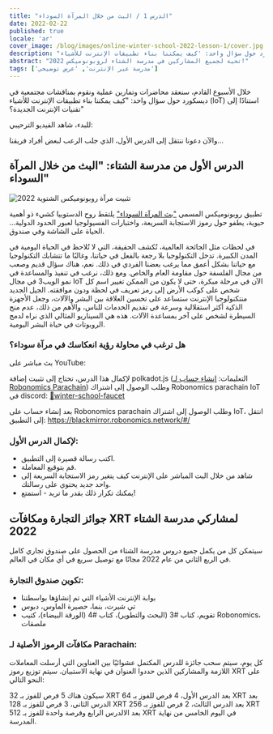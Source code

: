 ```yaml
---
title: "الدرس 1 / البث من خلال المرآة السوداء"
date: 2022-02-22
published: true
locale: 'ar'
cover_image: /blog/images/online-winter-school-2022-lesson-1/cover.jpg
description: "تحية لجميع المشاركين في مدرسة الشتاء لروبونوميكس 2022! خلال الأسبوع القادم، سنعقد محاضرات وتمارين عملية ونقوم بمناقشات مجتمعية في ديسكورد حول سؤال واحد: 'كيف يمكننا بناء تطبيقات الإنترنت للأشياء (IoT) استنادًا إلى تقنيات الإنترنت الجديدة؟' دعونا ننتقل إلى الدرس الأول، الذي جلب الرعب لبعض أفراد فريقنا..."
abstract: "تحية لجميع المشاركين في مدرسة الشتاء لروبونوميكس 2022!"
tags: ['مدرسة عبر الإنترنت', 'عرض توضيحي']
---
```


<PostExpiredInfo/>

خلال الأسبوع القادم، سنعقد محاضرات وتمارين عملية ونقوم بمناقشات مجتمعية في ديسكورد حول سؤال واحد: "كيف يمكننا بناء تطبيقات الإنترنت للأشياء (IoT) استنادًا إلى تقنيات الإنترنت الجديدة؟"

للبدء، شاهد الفيديو الترحيبي:

<YouTube id="https://youtu.be/HXfKfnowyB4" posterQuality="max"/>

والآن دعونا ننتقل إلى الدرس الأول، الذي جلب الرعب لبعض أفراد فريقنا...

## الدرس الأول من مدرسة الشتاء: "البث من خلال المرآة السوداء"

![تثبيت مرآة روبونوميكس الشتوية 2022](/blog/images/online-winter-school-2022-lesson-1/blackmirror-installation.jpg)

تطبيق روبونوميكس المسمى ["بث المرآة السوداء"](https://blackmirror.robonomics.network/#/) يلتقط روح الدستوبيا كشيء ذو أهمية حيوية، يطفو حول رموز الاستجابة السريعة، واختبارات الفسيولوجيا لعبور الحدود الدولية... الحياة على الشاشة وفي صندوق.

في لحظات مثل الجائحة العالمية، تُكشف الحقيقة، التي لا تُلاحظ في الحياة اليومية في المدن الكبيرة. تدخل التكنولوجيا بلا رجعة بالفعل في حياتنا، وغالبًا ما تتشابك التكنولوجيا مع حياتنا بشكل أعمق مما يرغب بعضنا الفردي في ذلك. نعم، هناك سؤال قديم وصعب من مجال الفلسفة حول مقاومة العام والخاص. ومع ذلك، نرغب في تنفيذ والمساعدة في نمو الويب3 في مجال IoT الآن في مرحلة مبكرة، حتى لا يكون من الممكن تغيير اسم كل شخص على كوكب الأرض إلى رمز تعريف في لحظة ودون موافقته. الجيل الجديد منتكنولوجيا الإنترنت ستساعد على تحسين العلاقة بين البشر والآلات، وجعل الأجهزة الذكية أكثر استقلالية وسرعة في تقديم الخدمات للناس، والأهم من ذلك، عدم منح السيطرة لشخص على آخر بمساعدة الآلات. هذه هي السيناريو المثالي الذي نراه لدمج الروبوتات في حياة البشر اليومية.

<TextCard>

### هل ترغب في محاولة رؤية انعكاسك في مرآة سوداء؟

بث مباشر على YouTube:

<YouTube id="https://youtu.be/AMX7TWVbmgs" posterQuality="max"/>

لإكمال هذا الدرس، تحتاج إلى تثبيت إضافة polkadot.js (التعليمات: [إنشاء حساب لـ Robonomics Parachain](https://wiki.robonomics.network/docs/en/create-account-in-dapp/)) وطلب الوصول إلى اشتراك Robonomics parachain IoT في discord: [🚰winter-school-faucet](https://discord.com/invite/5UWNGNaAUf)

بعد إنشاء حساب على Robonomics parachain وطلب الوصول إلى اشتراك IoT، انتقل إلى التطبيق: https://blackmirror.robonomics.network/#/

</TextCard>

<TextCard>

### لإكمال الدرس الأول:
- اكتب رسالة قصيرة إلى التطبيق.
- قم بتوقيع المعاملة.
- شاهد من خلال البث المباشر على الإنترنت كيف يتغير رمز الاستجابة السريعة إلى واحد جديد يحتوي على رسالتك.
- يمكنك تكرار ذلك بقدر ما تريد - استمتع!

</TextCard>

## جوائز التجارة ومكافآت XRT لمشاركي مدرسة الشتاء 2022

سيتمكن كل من يكمل جميع دروس مدرسة الشتاء من الحصول على صندوق تجاري كامل في الربع الثاني من عام 2022 مجانًا مع توصيل سريع في أي مكان في العالم.

### تكوين صندوق التجارة:
- بوابة الإنترنت الأشياء التي تم إنشاؤها بواسطتنا
- تي شيرت، بنما، حصيرة الماوس، دبوس
- تقويم، كتاب #3 (البحث والتطوير)، كتاب #4 (الورقة البيضاء)، كتيب Robonomics، ملصقات

### مكافآت الرموز الأصلية لـ Parachain:

كل يوم، سيتم سحب جائزة للدرس المكتمل عشوائيًا بين العناوين التي أرسلت المعاملات اللازمة والمشاركين الذين حددوا العنوان في نهاية الاستبيان. سيتم توزيع رموز XRT على النحو التالي:

سيكون هناك 5 فرص للفوز بـ 32 XRT بعد الدرس الأول، 4 فرص للفوز بـ 64 XRT بعد الدرس الثاني، 3 فرص للفوز بـ 128 XRT بعد الدرس الثالث، 2 فرص للفوز بـ 256 XRT بعد الالدرس الرابع وفرصة واحدة للفوز بـ 512 XRT في اليوم الخامس من نهاية المدرسة.